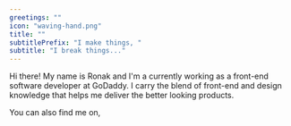 ```yaml
---
greetings: ""
icon: "waving-hand.png"
title: ""
subtitlePrefix: "I make things, "
subtitle: "I break things..."
---
```


Hi there! My name is Ronak and I'm a currently working as a front-end software developer at GoDaddy. I carry the blend of front-end and design knowledge that helps me deliver the better looking products.

You can also find me on,